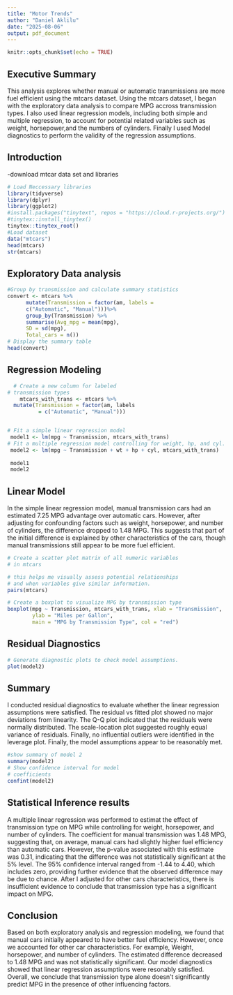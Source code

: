 ```yaml
---
title: "Motor Trends"
author: "Daniel Aklilu"
date: "2025-08-06"
output: pdf_document
---
```


```r
knitr::opts_chunk$set(echo = TRUE)
```
## Executive Summary
  This analysis explores whether manual or automatic transmissions are more fuel efficient using the mtcars dataset. Using the mtcars dataset, I began with the exploratory data analysis to compare MPG accross transmission types. I also used linear regression models, including both simple and multiple regression, to account for potential related variables such as weight, horsepower,and the numbers of cylinders. Finally I used Model diagnostics to perform the validity of the regression assumptions.

## Introduction
-download mtcar data set and libraries

```r
# Load Neccessary libraries
library(tidyverse)
library(dplyr)
library(ggplot2)
#install.packages("tinytext", repos = "https://cloud.r-projects.org/")
#tinytex::install_tinytex()
tinytex::tinytex_root()
#Load dataset
data("mtcars")
head(mtcars)
str(mtcars)

```

## Exploratory Data analysis

```r

#Group by transmission and calculate summary statistics
convert <- mtcars %>%
      mutate(Transmission = factor(am, labels =
      c("Automatic", "Manual")))%>%
      group_by(Transmission) %>%
      summarise(Avg_mpg = mean(mpg),
      SD = sd(mpg),
      Total_cars = n())
# Display the summary table 
head(convert)


```

## Regression Modeling

```r

  # Create a new column for labeled
# transmission types
    mtcars_with_trans <- mtcars %>%
  mutate(Transmission = factor(am, labels
          = c("Automatic", "Manual")))


# Fit a simple linear regression model
 model1 <- lm(mpg ~ Transmission, mtcars_with_trans)
# Fit a multiple regression model controlling for weight, hp, and cyl.
 model2 <- lm(mpg ~ Transmission + wt + hp + cyl, mtcars_with_trans)
 
 model1
 model2

```
## Linear Model
 In the simple linear regression model, manual transmission cars had an estimated 7.25 MPG advantage over automatic cars. However, after adjusting for confounding factors such as weight, horsepower, and number of cylinders, the difference dropped to 1.48 MPG. This suggests that part of the initial difference is explained by other characteristics of the cars, though manual transmissions still appear to be more fuel efficient.

```r
# Create a scatter plot matrix of all numeric variables
# in mtcars

# this helps me visually assess potential relationships
# and when variables give similar information.
pairs(mtcars)

# Create a boxplot to visualize MPG by transmission type
boxplot(mpg ~ Transmission, mtcars_with_trans, xlab = "Transmission",
        ylab = "Miles per Gallon",
        main = "MPG by Transmission Type", col = "red")

```




## Residual Diagnostics
```r
# Generate diagnostic plots to check model assumptions.
plot(model2)

```
## Summary
 I conducted residual diagnostics to evaluate whether the linear regression assumptions were satisfied. The residual vs fitted plot showed no major deviations from linearity. The Q-Q plot indicated that the residuals were normally distributed. The scale-location plot suggested roughly equal variance of residuals. Finally, no influential outliers were identified in the leverage plot. Finally, the model assumptions appear to be reasonably met.

```r
#show summary of model 2
summary(model2)
# Show confidence interval for model
# coefficients
confint(model2)

```
## Statistical Inference results
  A multiple linear regression was performed to estimat the effect of transmission type on MPG while controlling for weight, horsepower, and number of cylinders. The coefficient for manual transmission was 1.48 MPG, suggesting that, on average, manual cars had slightly higher fuel efficiency than automatic cars. However, the p-value associated with this estimate was 0.31, indicating that the difference was not statistically significant at the 5% level. The 95% confidence interval ranged from -1.44 to 4.40, which includes zero, providing further evidence that the observed difference may be due to chance. After I adjusted for other cars characteristics, there is insufficient evidence to conclude that transmission type has a significant impact on MPG.

## Conclusion 
   Based on both exploratory analysis and regression modeling, we found that manual cars initially appeared to have better fuel efficiency. However, once we accounted for other car characteristics. For example, Weight, horsepower, and number of cylinders. The estimated difference decreased to 1.48 MPG and was not statistically significant. Our model diagnostics showed that linear regression assumptions were resonably satisfied. Overall, we conclude that transmission type alone doesn't significantly predict MPG in the presence of other influencing factors. 
